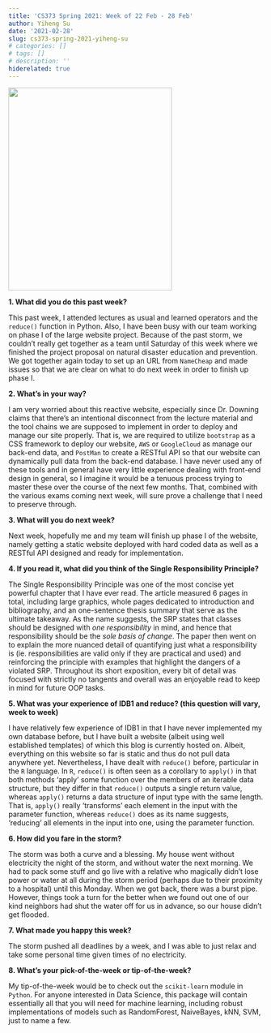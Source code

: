 ```yaml
---
title: 'CS373 Spring 2021: Week of 22 Feb - 28 Feb'
author: Yiheng Su
date: '2021-02-28'
slug: cs373-spring-2021-yiheng-su
# categories: []
# tags: []
# description: ''
hiderelated: true
---
```


![](/img/Headshot_cropped.jpg){width=80% height=400px}

**1. What did you do this past week?**

This past week, I attended lectures as usual and learned operators and the `reduce()` function in Python. Also, I have been busy with our team working on phase I of the large website project. Because of the past storm, we couldn't really get together as a team until Saturday of this week where we finished the project proposal on natural disaster education and prevention. We got together again today to set up an URL from `NameCheap` and made issues so that we are clear on what to do next week in order to finish up phase I. 

**2. What's in your way?**

I am very worried about this reactive website, especially since Dr. Downing claims that there's an intentional disconnect from the lecture material and the tool chains we are supposed to implement in order to deploy and manage our site properly. That is, we are required to utilize `bootstrap` as a CSS framework to deploy our website, `AWS` or `GoogleCloud` as manage our back-end data, and `PostMan` to create a RESTful API so that our website can dynamically pull data from the back-end database. I have never used any of these tools and in general have very little experience dealing with front-end design in general, so I imagine it would be a tenuous process trying to master these over the course of the next few months. That, combined with the various exams coming next week, will sure prove a challenge that I need to preserve through. 

**3. What will you do next week?**

Next week, hopefully me and my team will finish up phase I of the website, namely getting a static website deployed with hard coded data as well as a RESTful API designed and ready for implementation. 

**4. If you read it, what did you think of the Single Responsibility Principle?**

The Single Responsibility Principle was one of the most concise yet powerful chapter that I have ever read. The article measured 6 pages in total, including large graphics, whole pages dedicated to introduction and bibliography, and an one-sentence thesis summary that serve as the ultimate takeaway. As the name suggests, the SRP states that classes should be designed with *one responsibility* in mind, and hence that responsibility should be the *sole basis of change*. The paper then went on to explain the more nuanced detail of quantifying just what a responsibility is  (ie. responsibilities are valid only if they are practical and used) and reinforcing the principle with examples that highlight the dangers of a violated SRP. Throughout its short exposition, every bit of detail was focused with strictly no tangents and overall was an enjoyable read to keep in mind for future OOP tasks.

**5. What was your experience of IDB1 and reduce? (this question will vary, week to week)**

I have relatively few experience of IDB1 in that I have never implemented my own database before, but I have built a  website (albeit using well established templates) of which this blog is currently hosted on. Albeit, everything on this website so far is static and thus do not pull data anywhere yet. Nevertheless, I have dealt with `reduce()` before, particular in the `R` language. In `R`, `reduce()` is often seen as a corollary to `apply()` in that both methods 'apply' some function over the members of an iterable data structure, but they differ in that `reduce()` outputs a single return value, whereas `apply()` returns a data structure of input type with the same length. That is, `apply()` really 'transforms' each element in the input with the parameter function, whereas `reduce()` does as its name suggests, 'reducing' all elements in the input into one, using the parameter function.

**6. How did you fare in the storm?**

The storm was both a curve and a blessing. My house went without electricity the night of the storm, and without water the next morning. We had to pack some stuff and go live with a relative who magically didn't lose power or water at all during the storm period (perhaps due to their proximity to a hospital) until this Monday. When we got back, there was a burst pipe. However, things took a turn for the better when we found out one of our kind neighbors had shut the water off for us in advance, so our house didn't get flooded. 

**7. What made you happy this week?**

The storm pushed all deadlines by a week, and I was able to just relax and take some personal time given times of no electricity. 

**8. What's your pick-of-the-week or tip-of-the-week?**

My tip-of-the-week would be to check out the `scikit-learn` module in `Python`. For anyone interested in Data Science, this package will contain essentially all that you will need for machine learning, including robust implementations of models such as RandomForest, NaiveBayes, kNN, SVM, just to name a few.
